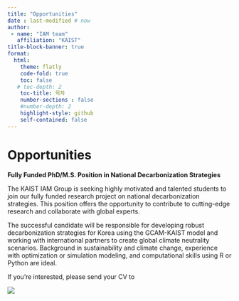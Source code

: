 ```yaml
---
title: "Opportunities"
date : last-modified # now
author: 
 - name: "IAM team"
   affiliation: "KAIST"
title-block-banner: true
format: 
  html:
    theme: flatly
    code-fold: true
    toc: false
   # toc-depth: 2
    toc-title: 목차
    number-sections : false
    #number-depth: 2
    highlight-style: github
    self-contained: false
---
```


# **Opportunities**

**Fully Funded PhD/M.S. Position in National Decarbonization Strategies**

The KAIST IAM Group is seeking highly motivated and talented students to join our fully funded research project on national decarbonization strategies. This position offers the opportunity to contribute to cutting-edge research and collaborate with global experts.

The successful candidate will be responsible for developing robust decarbonization strategies for Korea using the GCAM-KAIST model and working with international partners to create global climate neutrality scenarios. Background in sustainability and climate change, experience with optimization or simulation modeling, and computational skills using R or Python are ideal.

If you're interested, please send your CV to

![](email.png){fig-align="center"}
